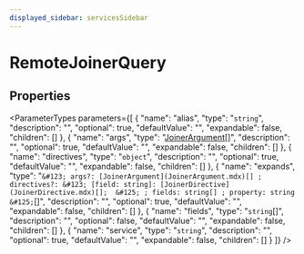 ```yaml
---
displayed_sidebar: servicesSidebar
---
```



# RemoteJoinerQuery

## Properties

<ParameterTypes parameters={[
  {
    "name": "alias",
    "type": "`string`",
    "description": "",
    "optional": true,
    "defaultValue": "",
    "expandable": false,
    "children": []
  },
  {
    "name": "args",
    "type": "[JoinerArgument](JoinerArgument.mdx)[]",
    "description": "",
    "optional": true,
    "defaultValue": "",
    "expandable": false,
    "children": []
  },
  {
    "name": "directives",
    "type": "`object`",
    "description": "",
    "optional": true,
    "defaultValue": "",
    "expandable": false,
    "children": []
  },
  {
    "name": "expands",
    "type": "`&#123; args?: [JoinerArgument](JoinerArgument.mdx)[] ; directives?: &#123; [field: string]: [JoinerDirective](JoinerDirective.mdx)[];  &#125; ; fields: string[] ; property: string  &#125;`[]",
    "description": "",
    "optional": true,
    "defaultValue": "",
    "expandable": false,
    "children": []
  },
  {
    "name": "fields",
    "type": "`string`[]",
    "description": "",
    "optional": false,
    "defaultValue": "",
    "expandable": false,
    "children": []
  },
  {
    "name": "service",
    "type": "`string`",
    "description": "",
    "optional": true,
    "defaultValue": "",
    "expandable": false,
    "children": []
  }
]} />
